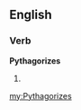 ==English==

===Verb===
'''Pythagorizes'''

# {{third-person singular of|[[Pythagorize]]}}

[[my:Pythagorizes]]